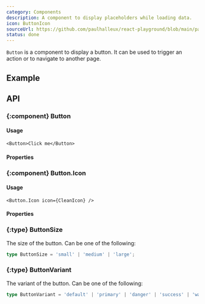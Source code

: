 ```yaml
---
category: Components
description: A component to display placeholders while loading data.
icon: ButtonIcon
sourceUrl: https://github.com/paulhalleux/react-playground/blob/main/packages/playground/src/components/Button/Button.tsx
status: done
---
```


`Button` is a component to display a button. It can be used to trigger an action or to navigate to another page.

## Example

<Example name="Button/Default" />
<Example name="Button/Icon" />

## API

### \{:component} Button

#### Usage

```tsx
<Button>Click me</Button>
```

#### Properties

<Properties component="Button" />

### \{:component} Button.Icon

#### Usage

```tsx
<Button.Icon icon={CleanIcon} />
```

#### Properties

<Properties component="Button.Icon" />

### \{:type} ButtonSize

The size of the button. Can be one of the following:

```ts
type ButtonSize = 'small' | 'medium' | 'large';
```

### \{:type} ButtonVariant

The variant of the button. Can be one of the following:

```ts
type ButtonVariant = 'default' | 'primary' | 'danger' | 'success' | 'warning';
```